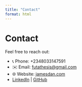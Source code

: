 ```yaml
---
title: "Contact"
format: html
---
```


# Contact

Feel free to reach out:

- 📞 Phone: +2348033147591  
- ✉️ Email: [futathesis@gmail.com](mailto:futathesis@gmail.com)  
- 🌐 Website: [jamesdan.com](https://www.jamesdan.com)  
- [LinkedIn](https://www.linkedin.com/in/jamesdan) | [GitHub](https://github.com/sta189332)

